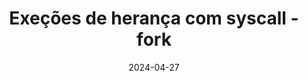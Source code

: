 ---
title: Exeções de herança com syscall - fork
date: '2024-04-27'
tags: ['fork', 'process', 'operating_system', 'c_language', 'syscall']
draft: true
summary: Fork cria um novo processo que é uma cópia do processo pai, mas há algumas alterações nos dados do processo filhos descritas no manual da syscall fork que iremos procurar entender.
language: pt
bibliography: 'https://raw.githubusercontent.com/flavi2101/lowprofile/master/data/references-data.bib'
---